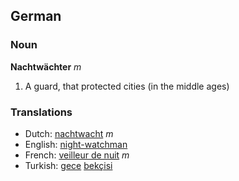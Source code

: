 ==German==

===Noun===
'''Nachtwächter''' ''m''

# A guard, that protected cities (in the middle ages)

===Translations===
*Dutch: [[nachtwacht]] ''m''
*English: [[night-watchman]]
*French: [[veilleur de nuit]] ''m''
*Turkish: [[gece]] [[bekçisi]]
